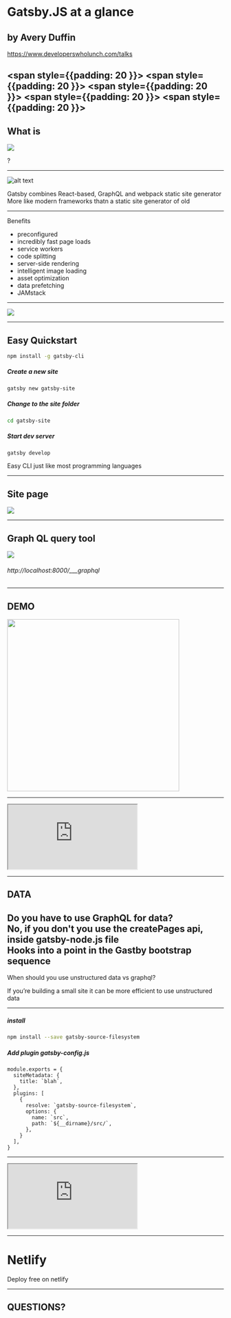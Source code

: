 

<Head>
  <title>GatsbyJS at a glance</title>
  <meta itemprop="name" content="Presentation Title" />
  <meta itemprop="description" content="Presentation description" />
  <meta itemprop="image" content="https://pbs.twimg.com/profile_images/979408111868952576/yq2IUoGt_bigger.jpg" />
  <meta name="twitter:card" content="summary_large_image" />
  <meta name="twitter:site" content="@whoisryosuke" />
  <meta name="twitter:title" content="Presentation Title" />
  <meta name="twitter:description" content="Presentation description" />
  <meta name="twitter:image" content="https://pbs.twimg.com/profile_images/979408111868952576/yq2IUoGt_bigger.jpg" />
  <meta property="og:title" content="Presentation Title" />
  <meta property="og:type" content="article" />
  <meta property="og:url" content="http://www.example.com/" />
  <meta property="og:image" content="https://pbs.twimg.com/profile_images/979408111868952576/yq2IUoGt_bigger.jpg" />
  <meta property="og:description" content="Presentation description" />
  <meta property="og:site_name" content="Presentation Title" />
  <meta property="article:published_time" content="2013-09-17T05:59:00+01:00" />
  <meta property="article:modified_time" content="2013-09-16T19:08:47+01:00" />
  <meta property="article:section" content="Article Section (React? Design?)" />
</Head>


# Gatsby.JS at a glance
## by Avery Duffin

<a href="https://www.developerswholunch.com/talks">https://www.developerswholunch.com/talks</a>

<span style={{padding: 20 }}><SocialIcon url="http://twitter.com/DuffinAvery" /></span>
<span style={{padding: 20 }}><SocialIcon url="https://www.linkedin.com/in/avery-duffin-69317228/" /></span>
<span style={{padding: 20 }}><SocialIcon url="https://open.spotify.com/show/6AZJs6Bj1Ds2hWkPSHpObA?si=1d1TQGRKROSaY4Eg77z4Ww" /></span>
<span style={{padding: 20 }}><SocialIcon url="https://www.developerswholunch.com/" /></span>
<span style={{padding: 20 }}><SocialIcon url="https://github.com/averyduffin" /></span>
---

## What is

<img src="https://i.ytimg.com/vi/iW2dgIzON5Y/hqdefault.jpg" size={200}/>

?

---

![alt text](chart.png)

<Notes>
Gatsby combines React-based, GraphQL and webpack
static site generator
More like modern frameworks thatn a static site generator of old
</Notes>

---
Benefits
<ul>
<Appear>
    <li>preconfigured</li>
    <li>incredibly fast page loads</li>
    <li>service workers</li>
    <li>code splitting</li>
    <li>server-side rendering</li>
    <li>intelligent image loading</li>
    <li>asset optimization</li>
    <li>data prefetching</li>
    <li>JAMstack</li>
</Appear>
</ul>

---

<img src="https://i.imgflip.com/2jjfsl.jpg" />

---

## Easy Quickstart

```bash
npm install -g gatsby-cli
```
##### Create a new site
```bash
gatsby new gatsby-site
```
##### Change to the site folder
```bash
cd gatsby-site
```
##### Start dev server
```bash
gatsby develop
```

<Notes>
Easy CLI just like most programming languages
</Notes>

---

## Site page

<img src="landingscreen.png" width={800} />

---

## Graph QL query tool

<img src="graphqlscreen.png" width={500} />

###### http://localhost:8000/___graphql

---

## DEMO

<img src="watchingcode.png" width="400px"/>


---
<FullScreenCode>
<iframe src="https://codesandbox.io/embed/gatsby-at-a-glance-siblt?fontsize=14" title="gatsby-starter-default" allow="geolocation; microphone; camera; midi; vr; accelerometer; gyroscope; payment; ambient-light-sensor; encrypted-media; usb" style={{width:'100%', height:screen.height- 250, border:0, borderRadius: 4, overflow:'hidden'}} sandbox="allow-modals allow-forms allow-popups allow-scripts allow-same-origin"></iframe>
</ FullScreenCode>

---

## DATA

Do you have to use GraphQL for data?
<Appear>
    <div>No, if you don't you use the createPages api, inside gatsby-node.js file</div>
    <div>Hooks into a point in the Gastby bootstrap sequence</div>
</Appear>
---

When should you use unstructured data vs graphql?
<Appear>
    <div>If you’re building a small site it can be more efficient to use unstructured data</div>
</Appear>

---

##### install
```bash
npm install --save gatsby-source-filesystem
```
##### Add plugin gatsby-config.js
```
module.exports = {
  siteMetadata: {
    title: `blah`,
  },
  plugins: [
    {
      resolve: `gatsby-source-filesystem`,
      options: {
        name: `src`,
        path: `${__dirname}/src/`,
      },
    }
  ],
}
```

---

<FullScreenCode>
<iframe src="https://codesandbox.io/embed/gatsby-at-a-glance-siblt?fontsize=14" title="gatsby-starter-default" allow="geolocation; microphone; camera; midi; vr; accelerometer; gyroscope; payment; ambient-light-sensor; encrypted-media; usb" style={{width:'100%', height:screen.height- 250, border:0, borderRadius: 4, overflow:'hidden'}} sandbox="allow-modals allow-forms allow-popups allow-scripts allow-same-origin"></iframe>
</ FullScreenCode>

---

# Netlify

Deploy free on netlify

---

## QUESTIONS?